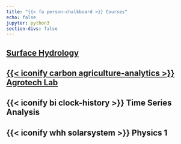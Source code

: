 ```yaml
---
title: "{{< fa person-chalkboard >}} Courses"
echo: false
jupyter: python3
section-divs: false
---
```


## [<i class="bi bi-cloud-rain-fill"></i> Surface Hydrology](/surface-hydrology)

## [{{< iconify carbon agriculture-analytics >}} Agrotech Lab](https://agrotech-lab.github.io)

## {{< iconify bi clock-history >}} Time Series Analysis

## {{< iconify whh solarsystem >}} Physics 1
